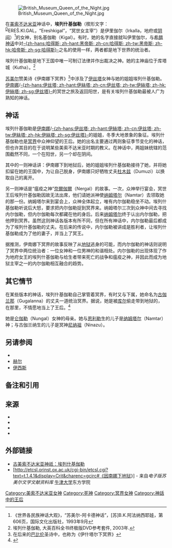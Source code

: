{{noteTA
|1=zh-cn:苏美尔; zh-tw:蘇美;
}}
{{Mesopotamian myth|expanded=3}}
[[File:British_Museum_Queen_of_the_Night.jpg|thumb]]

在[[美索不达米亚|美索不达米亚]]神话中，'''埃列什基伽勒'''（楔形文字：{{lang|sux|𒀭𒊩𒌆𒆠𒃲}} <sup>[[Dingir|D]]</sup>EREŠ.KI.GAL，“Ereshkigal”，“冥世女主宰”）是伊里伽尔（Irkalla，地府或[[阴间|阴间]]）<ref>《世界各民族神话大观》，“苏美尔-阿卡德神话”，[苏]B.K.阿法纳西耶娃，第606页，国际文化出版社，1993年9月</ref>的女神，别名基伽勒（Kigal）。有时，她的名字直接就叫伊里伽尔，与[[希腊神话|希腊神话]]中对[[黑帝斯|-{zh-hans:哈得斯; zh-hant:黑帝斯; zh-cn:哈得斯; zh-tw:黑帝斯; zh-hk:哈帝斯; zh-sg:哈得斯}-]]之名的使用一样，两者都是地下世界的统治者。

埃列什基伽勒是地下王国中唯一可制订法律并作出裁决之神。她的主神庙位于库塔城（Kutha）。<ref>埃列什基伽勒, 大英百科全书终极版DVD参考套件, 2003年.</ref>

[[苏美尔|苏美尔]]赞美诗《伊南娜下冥界》<ref>在后来的[[巴比伦|巴比伦]]圣诗中，也称为《伊什塔尔下冥界》</ref>中涉及了[[伊丝塔|伊丝塔]]女神与她的姐姐埃列什基伽勒。[[伊南娜|伊南娜]]/[[伊丝塔|-{zh-hans:伊丝塔; zh-hant:伊絲塔; zh-cn:伊丝塔; zh-tw:伊絲塔; zh-hk:伊絲塔; zh-sg:伊丝塔}-]]的冥世之旅及返回阳世，是有关埃列什基伽勒最被人广为熟知的神话。

==神话==
埃列什基伽勒是[[伊南娜|伊南娜]]/[[伊丝塔|-{zh-hans:伊丝塔; zh-hant:伊絲塔; zh-cn:伊丝塔; zh-tw:伊絲塔; zh-hk:伊絲塔; zh-sg:伊丝塔}-]]的姐姐，冬季大地景象的象征。埃列什基伽勒也是[[冥界|冥界]]中众神仰望的王后。她的出名主要通过两则象征季节变化的神话，但也许其目的在于说明某些美索不达米亚时期的教义。在神话中，两姐妹统辖的范围截然不同，一个在阳世，另一个却在阴间。

其中的一则神话讲：伊南娜下到地狱后，她的姐姐埃列什基伽勒接待了她，并将她扣留在她的王国中，为让自己脱身，伊南娜只好牺牲丈夫[[杜木兹|杜木兹]]（Dumuzi）以换取自己的离开。

另一则神话是“瘟疫之神”[[奈爾伽爾|奈爾伽爾]]（Nergal）的故事。一次，众神举行宴会，冥世王后埃列什基伽勒因故无法出席，他们请她派神使[[纳姆塔尔|纳姆塔尔]]（Namtar）去领取她的那一份。纳姆塔尔来到宴会上，众神全体起立，唯有内尔伽勒稳坐不动。埃列什基伽勒听说后大怒，要求把内尔伽勒捉到冥界来。纳姆塔尔三次到众神中间去寻找内尔伽勒，但内尔伽勒每次都藏在他的身后。后来[[纳姆塔尔|纳姆塔尔]]终于认出内尔伽勒，把他押到冥界。虽然这则神话各版本有所不同，但在所有神话中，内尔伽勒最后都成为了埃列什基伽勒的丈夫。在后来的传说中，内尔伽勒被讲成是胜利者，让埃列什基伽勒成为了他的妻子，并当上了冥王。

据推测，伊南娜下冥界的故事反映了从[[地狱|地狱]]逃身的可能，而内尔伽勒的神话则说明了冥界中两位统治者：一位女神和一位男神的和谐相处。内尔伽勒的出现体现了作为地府女王的埃列什基伽勒与给生者带来死亡的战争和瘟疫之神，并因此而成为地狱主宰之一的内尔伽勒相互融合的趋势。

==其它情节==
在某些版本的神话，埃列什基伽勒自己掌管着冥界，有时又与下属，她命名为[[古伽兰那|古伽兰那]]（Gugalanna）的丈夫一道统治冥界。据说，她是被[[库尔|库尔]]偷走带到地狱的，在那里，不情愿地当上了王后。<ref>{{Cite web |url=http://www.sacred-texts.com/ane/sum/sum07.htm |title=苏美尔神话 |accessdate=2014-08-10 |archive-date=2018-12-22 |archive-url=https://web.archive.org/web/20181222090957/http://www.sacred-texts.com/ane/sum/sum07.htm |dead-url=no }}</ref>

她是[[仑伽勒|仑伽勒]]（Nungal）女神的母亲。她与[[恩利勒|恩利勒]]生的儿子是[[纳姆塔尔|纳姆塔尔]]（Namtar）神；与古伽兰纳生的儿子是冥神[[尼纳祖|尼纳祖]]（Ninazu）。

==另请参阅==
*{{Link-en|美索不达米亚宗教中的幽灵|Ghosts in Mesopotamian religions}}
*[[赫尔_(北欧神话)|赫尔]]
*[[伊西斯|伊西斯]]

==备注和引用==
{{reflist}}

==来源==
*{{Cite book|title=《古代美索不达米亚神祇、妖魔和符号》|author=杰里米·布兰克、安东尼·格林|ISBN=0-292-70794-0}}
*{{Cite book|title=《吉尔伽美什史诗和旧约的相似处》|author=亚历山大·海德尔著 |ISBN= 0-226-32398-6}}
*{{Cite book|title=《因南娜: 天堂和大地上的女王》|author=黛安·沃尔肯、塞缪尔·诺亚·克莱默合著 |ISBN=0-06-090854-8}}
* {{EB1911}}

==外部链接==
* [http://oracc.museum.upenn.edu/amgg/listofdeities/erekigal/ 古美索不达米亚神祇：埃列什基伽勒] {{Wayback|url=http://oracc.museum.upenn.edu/amgg/listofdeities/erekigal/ |date=20200116233529 }}
* [http://etcsl.orinst.ox.ac.uk/cgi-bin/etcsl.cgi?text=t.1.4.1&display=Crit&charenc=gcirc#《因南娜下地狱》] {{Wayback|url=http://etcsl.orinst.ox.ac.uk/cgi-bin/etcsl.cgi?text=t.1.4.1&display=Crit&charenc=gcirc |date=20181102051314 }} - 来自''电子版苏美尔文学文献资料库''  [[牛津大学|牛津大学]]东方学院

{{中东神话}}

[[Category:美索不达米亚女神|Category:美索不达米亚女神]]
[[Category:死神|Category:死神]]
[[Category:冥界女神|Category:冥界女神]]
[[Category:神話中的王后|Category:神話中的王后]]